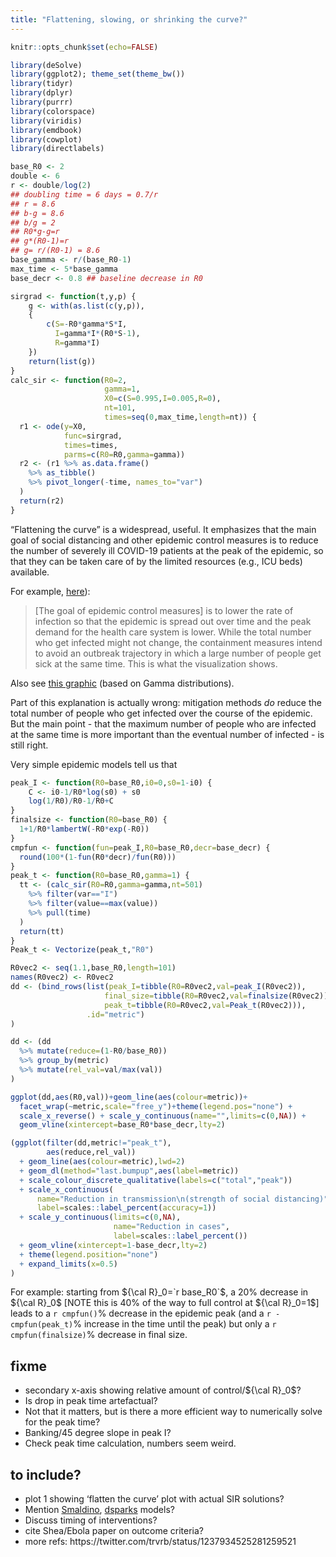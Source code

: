 ```yaml
---
title: "Flattening, slowing, or shrinking the curve?"
---
```


```r
knitr::opts_chunk$set(echo=FALSE)
```

```r
library(deSolve)
library(ggplot2); theme_set(theme_bw())
library(tidyr)
library(dplyr)
library(purrr)
library(colorspace)
library(viridis)
library(emdbook)
library(cowplot)
library(directlabels)
```

```r
base_R0 <- 2
double <- 6
r <- double/log(2)
## doubling time = 6 days = 0.7/r
## r = 8.6
## b-g = 8.6
## b/g = 2
## R0*g-g=r
## g*(R0-1)=r
## g= r/(R0-1) = 8.6
base_gamma <- r/(base_R0-1)
max_time <- 5*base_gamma
base_decr <- 0.8 ## baseline decrease in R0
```

```r
sirgrad <- function(t,y,p) {
    g <- with(as.list(c(y,p)),
    {
        c(S=-R0*gamma*S*I,
          I=gamma*I*(R0*S-1),
          R=gamma*I)
    })
    return(list(g))
}
calc_sir <- function(R0=2,
                     gamma=1,
                     X0=c(S=0.995,I=0.005,R=0),
                     nt=101,
                     times=seq(0,max_time,length=nt)) {
  r1 <- ode(y=X0,
            func=sirgrad,
            times=times,
            parms=c(R0=R0,gamma=gamma))
  r2 <- (r1 %>% as.data.frame()
    %>% as_tibble()
    %>% pivot_longer(-time, names_to="var")
  )
  return(r2)
}
```
\newcommand{\rzero}{{\cal R}_0}
\usepackage{amsmath}

"Flattening the curve" is a widespread, useful. It emphasizes that the main goal of social distancing and other epidemic control measures is to reduce the number of severely ill COVID-19 patients at the peak of the epidemic, so that they can be taken care of by the limited resources (e.g., ICU beds) available.

For example, [here](https://ourworldindata.org/coronavirus#flattening-the-curve)):

> [The goal of epidemic control measures] is to lower the rate of infection so that the epidemic is spread out over time and the peak demand for the health care system is lower. While the total number who get infected might not change, the containment measures intend to avoid an outbreak trajectory in which a large number of people get sick at the same time. This is what the visualization shows.

Also see [this graphic](https://twitter.com/alxrdk/status/1237021885239635969) (based on Gamma distributions).

Part of this explanation is actually wrong: mitigation methods *do* reduce the total number of people who get infected over the course of the epidemic. But the main point - that the maximum number of people who are infected at the same time is more important than the eventual number of infected - is still right.

Very simple epidemic models tell us that 


```r
peak_I <- function(R0=base_R0,i0=0,s0=1-i0) {
    C <- i0-1/R0*log(s0) + s0
    log(1/R0)/R0-1/R0+C
}
finalsize <- function(R0=base_R0) {
  1+1/R0*lambertW(-R0*exp(-R0))
}
cmpfun <- function(fun=peak_I,R0=base_R0,decr=base_decr) {
  round(100*(1-fun(R0*decr)/fun(R0)))
}
peak_t <- function(R0=base_R0,gamma=1) {
  tt <- (calc_sir(R0=R0,gamma=gamma,nt=501)
    %>% filter(var=="I")
    %>% filter(value==max(value))
    %>% pull(time)
  )
  return(tt)
}
Peak_t <- Vectorize(peak_t,"R0")
```

```r
R0vec2 <- seq(1.1,base_R0,length=101)
names(R0vec2) <- R0vec2
dd <- (bind_rows(list(peak_I=tibble(R0=R0vec2,val=peak_I(R0vec2)),
                     final_size=tibble(R0=R0vec2,val=finalsize(R0vec2)),
                     peak_t=tibble(R0=R0vec2,val=Peak_t(R0vec2))),
                 .id="metric")
)
```

```r
dd <- (dd
  %>% mutate(reduce=(1-R0/base_R0))
  %>% group_by(metric)
  %>% mutate(rel_val=val/max(val))
)
```

```r
ggplot(dd,aes(R0,val))+geom_line(aes(colour=metric))+
  facet_wrap(~metric,scale="free_y")+theme(legend.pos="none") +
  scale_x_reverse() + scale_y_continuous(name="",limits=c(0,NA)) +
  geom_vline(xintercept=base_R0*base_decr,lty=2)
```

```r
(ggplot(filter(dd,metric!="peak_t"),
        aes(reduce,rel_val))
  + geom_line(aes(colour=metric),lwd=2)
  + geom_dl(method="last.bumpup",aes(label=metric))
  + scale_colour_discrete_qualitative(labels=c("total","peak"))
  + scale_x_continuous(
      name="Reduction in transmission\n(strength of social distancing)",
      label=scales::label_percent(accuracy=1))
  + scale_y_continuous(limits=c(0,NA),
                       name="Reduction in cases",
                       label=scales::label_percent())
  + geom_vline(xintercept=1-base_decr,lty=2)
  + theme(legend.position="none")
  + expand_limits(x=0.5)
)
```


For example: starting from $\rzero=`r base_R0`$, a 20% decrease in $\rzero$ [NOTE this is 40% of the way to full control at $\rzero=1$] leads to a `r cmpfun()`% decrease in the epidemic peak (and a `r -cmpfun(peak_t)`% increase in the time until the peak) but only a `r cmpfun(finalsize)`% decrease in final size.


## fixme

- secondary x-axis showing relative amount of control/$\rzero$? 
- Is drop in peak time artefactual?
- Not that it matters, but is there a more efficient way to numerically solve for the peak time?
- Banking/45 degree slope in peak I?
- Check peak time calculation, numbers seem weird.


## to include?

- plot 1 showing 'flatten the curve' plot with actual SIR solutions?
- Mention [Smaldino](http://smaldino.com/wp/covid-19-modeling-the-flattening-of-the-curve/), [dsparks](https://dsparks.wordpress.com/2020/03/12/flattening-the-curve/) models? 
- Discuss timing of interventions?
- cite Shea/Ebola paper on outcome criteria?
- more refs: https://twitter.com/trvrb/status/1237934525281259521

